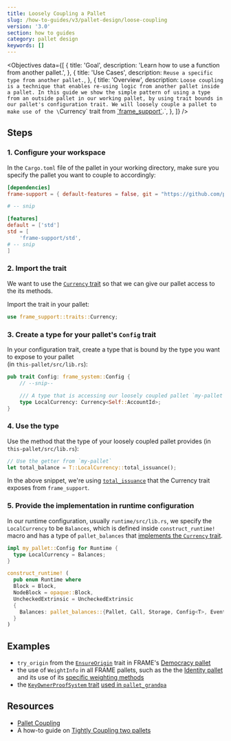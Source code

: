 ```yaml
---
title: Loosely Coupling a Pallet
slug: /how-to-guides/v3/pallet-design/loose-coupling
version: '3.0'
section: how to guides
category: pallet design
keywords: []
---
```


<Objectives
  data={[
    {
      title: 'Goal',
      description: 'Learn how to use a function from another pallet.',
    },
    {
      title: 'Use Cases',
      description: `Reuse a specific type from another pallet.`,
    },
    {
      title: 'Overview',
      description: `Loose coupling is a technique that enables re-using logic from another pallet inside a pallet. In this guide
        we show the simple pattern of using a type from an outside pallet in our working pallet, by using
        trait bounds in our pallet's configuration trait. We will loosely couple a pallet to make use of the \`Currency\` trait
        from [\`frame_support\`](/rustdocs/latest/frame_support/traits/tokens/currency/trait.Currency.html).`,
    },
  ]}
/>

## Steps

### 1. Configure your workspace

In the `Cargo.toml` file of the pallet in your working directory, make sure you specify the
pallet you want to couple to accordingly:

```toml
[dependencies]
frame-support = { default-features = false, git = "https://github.com/paritytech/substrate.git", branch = "polkadot-v0.9.17", version = "4.0.0-dev" }

# -- snip

[features]
default = ['std']
std = [
	'frame-support/std',
# -- snip
]
```

### 2. Import the trait

We want to use the [`Currency` trait](/rustdocs/latest/frame_support/traits/tokens/currency/trait.Currency.html) so
that we can give our pallet access to the its methods.

Import the trait in your pallet:

```rust
use frame_support::traits::Currency;
```

### 3. Create a type for your pallet's `Config` trait

In your configuration trait, create a type that is bound by the type you want to expose to your pallet  
(in `this-pallet/src/lib.rs`):

```rust
pub trait Config: frame_system::Config {
    // --snip--

    /// A type that is accessing our loosely coupled pallet `my-pallet`
    type LocalCurrency: Currency<Self::AccountId>;
}
```

### 4. Use the type

Use the method that the type of your loosely coupled pallet provides (in `this-pallet/src/lib.rs`):

```rust
// Use the getter from `my-pallet`
let total_balance = T::LocalCurrency::total_issuance();
```

In the above snippet, we're using [`total_issuance`](/rustdocs/latest/frame_support/traits/tokens/currency/trait.Currency.html#tymethod.total_issuance)
that the Currency trait exposes from `frame_support`.

### 5. Provide the implementation in runtime configuration

In our runtime configuration, usually `runtime/src/lib.rs`, we specify the `LocalCurrency` to be
`Balances`, which is defined inside `construct_runtime!` macro and has a type of `pallet_balances`
that [implements the `Currency` trait](/rustdocs/latest/pallet_balances/index.html#implementations-1).

```rust
impl my_pallet::Config for Runtime {
  type LocalCurrency = Balances;
}

construct_runtime! (
  pub enum Runtime where
  Block = Block,
  NodeBlock = opaque::Block,
  UncheckedExtrinsic = UncheckedExtrinsic
  {
    Balances: pallet_balances::{Pallet, Call, Storage, Config<T>, Event<T>},
  }
)
```

## Examples

- `try_origin` from the [`EnsureOrigin`](/rustdocs/latest/frame_support/traits/trait.EnsureOrigin.html) trait
  in FRAME's [Democracy pallet](https://github.com/paritytech/substrate/blob/master/frame/democracy/src/lib.rs#L294-L352)
- the use of `WeightInfo` in all FRAME pallets, such as the
  the [Identity pallet](https://github.com/paritytech/substrate/blob/master/frame/identity/src/lib.rs#L149-L151) and its use of its
  [specific weighting methods](https://github.com/paritytech/substrate/blob/master/frame/identity/src/weights.rs#L46-L64)
- the [`KeyOwnerProofSystem` trait](/rustdocs/latest/frame_support/traits/trait.KeyOwnerProofSystem.html)
  [used in `pallet_grandpa`](https://github.com/paritytech/substrate/blob/master/frame/grandpa/src/lib.rs#L106)

## Resources

- [Pallet Coupling](/v3/runtime/pallet-coupling)
- A how-to guide on [Tightly Coupling two pallets](../tight-coupling)
